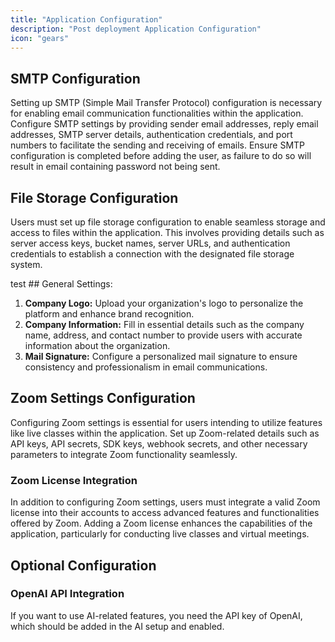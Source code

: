 ```yaml
---
title: "Application Configuration"
description: "Post deployment Application Configuration"
icon: "gears"
---
```


## SMTP Configuration

Setting up SMTP (Simple Mail Transfer Protocol) configuration is necessary for enabling email communication functionalities within the application. Configure SMTP settings by providing sender email addresses, reply email addresses, SMTP server details, authentication credentials, and port numbers to facilitate the sending and receiving of emails.
<Note>
  Ensure SMTP configuration is completed before adding the user, as
  failure to do so will result in email containing password not being sent.
</Note>

## File Storage Configuration

Users must set up file storage configuration to enable seamless storage and access to files within the application. This involves providing details such as server access keys, bucket names, server URLs, and authentication credentials to establish a connection with the designated file storage system.

<AccordionGroup>
<Accordion title="Minio setup manually">
test
</Accordion>
</AccordionGroup>
## General Settings:

1. **Company Logo:** Upload your organization's logo to personalize the platform and enhance brand recognition.
2. **Company Information:** Fill in essential details such as the company name, address, and contact number to provide users with accurate information about the organization.
3. **Mail Signature:** Configure a personalized mail signature to ensure consistency and professionalism in email communications.

## Zoom Settings Configuration

Configuring Zoom settings is essential for users intending to utilize features like live classes within the application. Set up Zoom-related details such as API keys, API secrets, SDK keys, webhook secrets, and other necessary parameters to integrate Zoom functionality seamlessly.

### Zoom License Integration

In addition to configuring Zoom settings, users must integrate a valid Zoom license into their accounts to access advanced features and functionalities offered by Zoom. Adding a Zoom license enhances the capabilities of the application, particularly for conducting live classes and virtual meetings.

## Optional Configuration

### OpenAI API Integration

If you want to use AI-related features, you need the API key of OpenAI, which should be added in the AI setup and enabled.
